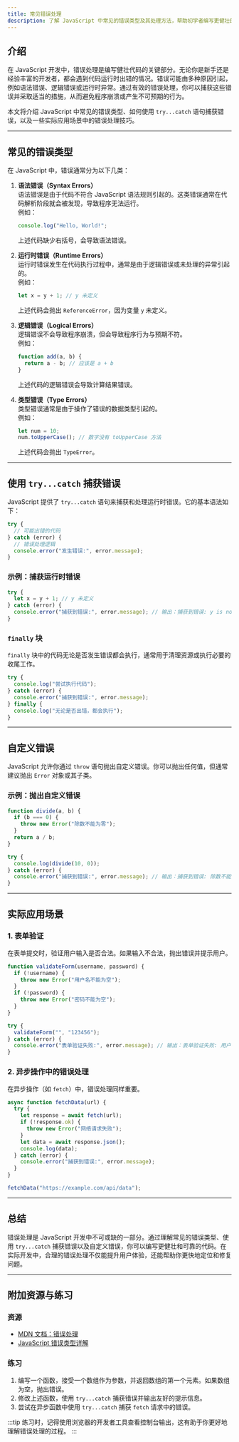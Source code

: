 ```yaml
---
title: 常见错误处理
description: 了解 JavaScript 中常见的错误类型及其处理方法，帮助初学者编写更健壮的代码。
---
```


## 介绍

在 JavaScript 开发中，错误处理是编写健壮代码的关键部分。无论你是新手还是经验丰富的开发者，都会遇到代码运行时出错的情况。错误可能由多种原因引起，例如语法错误、逻辑错误或运行时异常。通过有效的错误处理，你可以捕获这些错误并采取适当的措施，从而避免程序崩溃或产生不可预期的行为。

本文将介绍 JavaScript 中常见的错误类型、如何使用 `try...catch` 语句捕获错误，以及一些实际应用场景中的错误处理技巧。

---

## 常见的错误类型

在 JavaScript 中，错误通常分为以下几类：

1. **语法错误（Syntax Errors）**  
   语法错误是由于代码不符合 JavaScript 语法规则引起的。这类错误通常在代码解析阶段就会被发现，导致程序无法运行。  
   例如：
   ```javascript
   console.log("Hello, World!";
   ```
   上述代码缺少右括号，会导致语法错误。

2. **运行时错误（Runtime Errors）**  
   运行时错误发生在代码执行过程中，通常是由于逻辑错误或未处理的异常引起的。  
   例如：
   ```javascript
   let x = y + 1; // y 未定义
   ```
   上述代码会抛出 `ReferenceError`，因为变量 `y` 未定义。

3. **逻辑错误（Logical Errors）**  
   逻辑错误不会导致程序崩溃，但会导致程序行为与预期不符。  
   例如：
   ```javascript
   function add(a, b) {
     return a - b; // 应该是 a + b
   }
   ```
   上述代码的逻辑错误会导致计算结果错误。

4. **类型错误（Type Errors）**  
   类型错误通常是由于操作了错误的数据类型引起的。  
   例如：
   ```javascript
   let num = 10;
   num.toUpperCase(); // 数字没有 toUpperCase 方法
   ```
   上述代码会抛出 `TypeError`。

---

## 使用 `try...catch` 捕获错误

JavaScript 提供了 `try...catch` 语句来捕获和处理运行时错误。它的基本语法如下：

```javascript
try {
  // 可能出错的代码
} catch (error) {
  // 错误处理逻辑
  console.error("发生错误:", error.message);
}
```

### 示例：捕获运行时错误

```javascript
try {
  let x = y + 1; // y 未定义
} catch (error) {
  console.error("捕获到错误:", error.message); // 输出：捕获到错误: y is not defined
}
```

### `finally` 块

`finally` 块中的代码无论是否发生错误都会执行，通常用于清理资源或执行必要的收尾工作。

```javascript
try {
  console.log("尝试执行代码");
} catch (error) {
  console.error("捕获到错误:", error.message);
} finally {
  console.log("无论是否出错，都会执行");
}
```

---

## 自定义错误

JavaScript 允许你通过 `throw` 语句抛出自定义错误。你可以抛出任何值，但通常建议抛出 `Error` 对象或其子类。

### 示例：抛出自定义错误

```javascript
function divide(a, b) {
  if (b === 0) {
    throw new Error("除数不能为零");
  }
  return a / b;
}

try {
  console.log(divide(10, 0));
} catch (error) {
  console.error("捕获到错误:", error.message); // 输出：捕获到错误: 除数不能为零
}
```

---

## 实际应用场景

### 1. 表单验证

在表单提交时，验证用户输入是否合法。如果输入不合法，抛出错误并提示用户。

```javascript
function validateForm(username, password) {
  if (!username) {
    throw new Error("用户名不能为空");
  }
  if (!password) {
    throw new Error("密码不能为空");
  }
}

try {
  validateForm("", "123456");
} catch (error) {
  console.error("表单验证失败:", error.message); // 输出：表单验证失败: 用户名不能为空
}
```

### 2. 异步操作中的错误处理

在异步操作（如 `fetch`）中，错误处理同样重要。

```javascript
async function fetchData(url) {
  try {
    let response = await fetch(url);
    if (!response.ok) {
      throw new Error("网络请求失败");
    }
    let data = await response.json();
    console.log(data);
  } catch (error) {
    console.error("捕获到错误:", error.message);
  }
}

fetchData("https://example.com/api/data");
```

---

## 总结

错误处理是 JavaScript 开发中不可或缺的一部分。通过理解常见的错误类型、使用 `try...catch` 捕获错误以及自定义错误，你可以编写更健壮和可靠的代码。在实际开发中，合理的错误处理不仅能提升用户体验，还能帮助你更快地定位和修复问题。

---

## 附加资源与练习

### 资源
- [MDN 文档：错误处理](https://developer.mozilla.org/zh-CN/docs/Web/JavaScript/Guide/Control_flow_and_error_handling)
- [JavaScript 错误类型详解](https://javascript.info/try-catch)

### 练习
1. 编写一个函数，接受一个数组作为参数，并返回数组的第一个元素。如果数组为空，抛出错误。
2. 修改上述函数，使用 `try...catch` 捕获错误并输出友好的提示信息。
3. 尝试在异步函数中使用 `try...catch` 捕获 `fetch` 请求中的错误。

:::tip
练习时，记得使用浏览器的开发者工具查看控制台输出，这有助于你更好地理解错误处理的过程。
:::